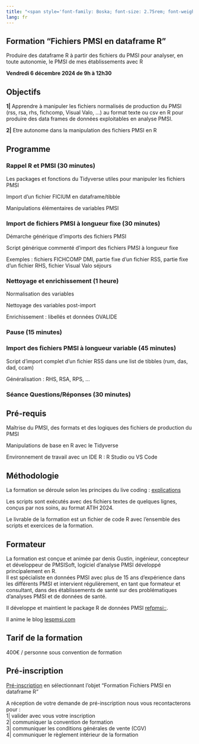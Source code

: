 ```yaml
---
title: "<span style='font-family: Boska; font-size: 2.75rem; font-weight: 800;'>Formations PMSI R</span>"
lang: fr
---
```


::: {.callout-tip}
## Formation "Fichiers PMSI en dataframe R"  

Produire des dataframe R à partir des fichiers du PMSI pour analyser, en toute autonomie, le PMSI de mes établissements avec R  

**Vendredi 6 décembre 2024 de 9h à 12h30**
:::

## Objectifs  

**1|** Apprendre à manipuler les fichiers normalisés de production du PMSI (rss, rsa, rhs, fichcomp, Visual Valo, ...) au format texte ou csv en R pour produire des data frames de données exploitables en analyse PMSI.  

**2|** Etre autonome dans la manipulation des fichiers PMSI en R  

## Programme  

### Rappel R et PMSI (30 minutes)  

Les packages et fonctions du Tidyverse utiles pour manipuler les fichiers PMSI  

Import d'un fichier FICIUM en dataframe/tibble  

Manipulations élémentaires de variables PMSI  

### Import de fichiers PMSI à longueur fixe  (30 minutes)  

Démarche générique d'imports des fichiers PMSI  

Script générique commenté d'import des fichiers PMSI à longueur fixe  

Exemples : fichiers FICHCOMP DMI, partie fixe d'un fichier RSS, partie fixe d'un fichier RHS, fichier Visual Valo séjours  

### Nettoyage et enrichissement (1 heure)  

Normalisation des variables  

Nettoyage des variables post-import  

Enrichissement : libellés et données OVALIDE  

### Pause (15 minutes)  

### Import des fichiers PMSI à longueur variable (45 minutes)  

Script d'import complet d'un fichier RSS dans une list de tibbles (rum, das, dad, ccam)  

Généralisation : RHS, RSA, RPS, ...  

### Séance Questions/Réponses (30 minutes)  

## Pré-requis  

Maîtrise du PMSI, des formats et des logiques des fichiers de production du PMSI  

Manipulations de base en R avec le Tidyverse  

Environnement de travail avec un IDE R : R Studio ou VS Code  

## Méthodologie  

La formation se déroule selon les principes du live coding : [explications](prestation.qmd)  

Les scripts sont exécutés avec des fichiers textes de quelques lignes, conçus par nos soins, au format ATIH 2024.  

Le livrable de la formation est un fichier de code R avec l'ensemble des scripts et exercices de la formation.  

## Formateur  

La formation est conçue et animée par denis Gustin, ingénieur, concepteur et développeur de PMSISoft, logiciel d’analyse PMSI développé principalement en R.  
Il est spécialiste en données PMSI avec plus de 15 ans d’expérience dans les différents PMSI et intervient régulièrement, en tant que formateur et consultant, dans des établissements de santé sur des problématiques d’analyses PMSI et de données de santé.  

Il développe et maintient le package R de données PMSI [refpmsi::](https://denisgustin.github.io/refpmsi/index.html){target="_blank"}.  

Il anime le blog [lespmsi.com](https://www.lespmsi.com){target="_blank"}  

## Tarif de la formation   

400€ / personne sous convention de formation  

## Pré-inscription  

[Pré-inscription](https://www.lespmsi.com/contact-pmsisoft){target="_blank"} en sélectionnant l'objet "Formation Fichiers PMSI en dataframe R"   

A réception de votre demande de pré-inscription nous vous recontacterons pour :  
1| valider avec vous votre inscription  
2| communiquer la convention de formation  
3| communiquer les conditions générales de vente (CGV)  
4| communiquer le règlement intérieur de la formation  
